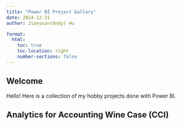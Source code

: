 ```yaml
---
title: "Power BI Project Gallary"
date: 2024-12-31
author: Jianyuan(Andy) Hu

format: 
  html: 
    toc: true
    toc-location: right
    number-sections: false
---
```


## Welcome

Hello! Here is a collection of my hobby projects done with Power BI. 

## Analytics for Accounting Wine Case (CCI)